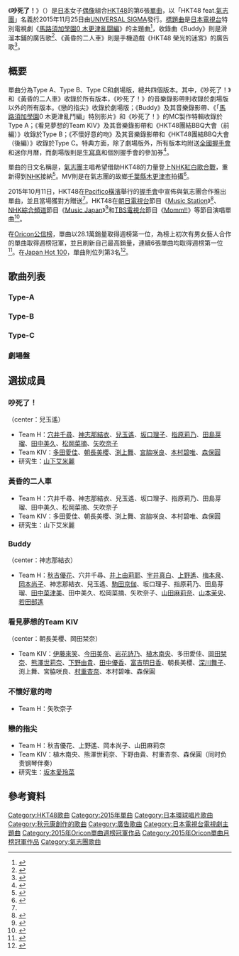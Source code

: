 {{Infobox Single 
| Name           = 吵死了！
| Artist         = [[HKT48|HKT48]] feat.[[氣志團|氣志團]]
| Album          = 
| Cover         = 
| B-side         = 黃昏的二人車（{{lang|ja|黄昏のタンデム}}）<br/>Buddy（Type A）<br/>看見夢想的Team KIV（{{lang|ja|夢見るチームKIV}}，Type B）<br/>不懷好意的吻（{{lang|ja|いじわるチュー}}，Type C）<br/>戀的指尖（{{lang|ja|恋の指先}}，劇場版）
| Released       = 2015年11月25日
| Format         = [[單曲|單曲]]
| Recorded       = 2015年<br/>{{JPN}}
| Genre          = [[J-POP|J-POP]]
| Length         = 
| Label          = [[環球音樂_(日本)|UNIVERSAL SIGMA]]
| Writer         = 秋元康（作詞）
| Producer       = [[秋元康|秋元康]]
| Certification  = 
| Chart position = * 週榜第1位<small>（[[Oricon公信榜|Oricon]]）</small>
* 2015年11月度月排名第1名
* 2015年度年榜第22名（Oricon公信榜）
| Last single    = 《[[12秒|12秒]]》<br/>（2015年）
| This single    = 《'''吵死了！'''》<br/>（2015年）
| Next single    = 《[[給74億份之1的你|給74億份之1的你]]》<br/>（2016年）
| Misc           = 
}}

《'''吵死了！'''》（{{jpn|j=|hg=しぇからしか!|rm=Shekarashika!}}）是[[日本|日本]]女子[[日本偶像|偶像]]組合[[HKT48|HKT48]]的第6張[[單曲|單曲]]，以「HKT48 feat.[[氣志團|氣志團]]」名義於2015年11月25日由[[環球音樂_(日本)|UNIVERSAL SIGMA]]發行。[[A面與B面|標題曲]]是[[日本電視台|日本電視台]]特別電視劇《[[馬路須加學園0_木更津亂闘編|馬路須加學園0 木更津亂闘編]]》的主題曲<ref>{{cite web |url=http://www.oricon.co.jp/news/2061277/full/ |script-title=ja:HKT48×氣志團『マジすか』番外編11・28放送開始 |publisher=[[Oricon|Oricon]] |date=2015-10-25 |accessdate=2015-12-22 |language=ja |archive-date=2020-08-08 |archive-url=https://web.archive.org/web/20200808131236/https://www.oricon.co.jp/news/2061277/full/ |dead-url=no }}</ref>，收錄曲《Buddy》則是{{Link-ja|常盤藥品工業|常盤薬品工業}}滑溜本鋪的廣告歌<ref>{{cite web |url=http://npn.co.jp/article/detail/15251824/ |script-title=ja:HKT48指原莉乃が「なめらか本舗」の宣伝部長に就任！ |publisher=Reallife |date=2015-12-04 |accessdate=2015-12-22 |language=ja |archive-date=2018-03-02 |archive-url=https://web.archive.org/web/20180302225349/https://npn.co.jp/article/detail/15251824/ |dead-url=no }}</ref>、《黃昏的二人車》則是手機遊戲《HKT48 榮光的迷宮》的廣告歌<ref>{{cite web |url=http://www.gamer.ne.jp/news/201511200006/ |script-title=ja:「HKT48 栄光のラビリンス」ユーザーの選んだ栄光の16名が出演！新テレビCMが11月20日より全国にて放映開始 |publisher=Gamer |date=2015-11-20 |accessdate=2015-12-22 |language=ja |archive-date=2020-08-06 |archive-url=https://web.archive.org/web/20200806191148/https://www.gamer.ne.jp/news/201511200006/ |dead-url=no }}</ref>。

== 概要 ==
單曲分為Type A、Type B、Type C和劇場版，總共四個版本。其中，《吵死了！》和《黃昏的二人車》收錄於所有版本，《吵死了！》的音樂錄影帶則收錄於劇場版以外的所有版本。《戀的指尖》收錄於劇場版；《Buddy》及其音樂錄影帶、《「[[馬路須加學園|馬路須加學園]]0 木更津亂鬥編」特別影片》和《吵死了！》的MC製作特輯收錄於Type A；《看見夢想的Team KIV》及其音樂錄影帶和《HKT48團結BBQ大會（前編）》收錄於Type B；《不懷好意的吻》及其音樂錄影帶和《HKT48團結BBQ大會（後編）》收錄於Type C。特典方面，除了劇場版外，所有版本均附送[[握手會|全國握手會]]和迷你月曆，而劇場版則是[[生寫真|生寫真]]和個別握手會的參加券<ref>{{cite web |url=http://www.hkt48.jp/discography/single/014689.html |script-title=ja:しぇからしか！ |publisher=HKT48 |date=2015-11-25 |accessdate=2015-12-22 |language=ja |deadurl=yes |archiveurl=https://web.archive.org/web/20151212102253/http://www.hkt48.jp/discography/single/014689.html |archivedate=2015-12-12 }}</ref>。

單曲的日文名稱是{{Link-ja|博多方言|博多弁}}，[[氣志團|氣志團]]主唱{{Link-ja|綾小路翔|綾小路翔}}希望借助HKT48的力量登上[[NHK紅白歌合戰|NHK紅白歌合戰]]，重新得到[[NHK|NHK]]接納<ref name="氣志團　HKTとコラボで「NHK復帰」狙う">{{cite web |url=http://www.daily.co.jp/newsflash/gossip/2015/10/11/0008474401.shtml |script-title=ja:氣志團　HKTとコラボで「NHK復帰」狙う |publisher={{Link-ja|Daily Sport|デイリースポーツ}} |date=2015-10-11 |accessdate=2015-12-22 |language=ja |archive-date=2020-09-23 |archive-url=https://web.archive.org/web/20200923011427/https://www.daily.co.jp/newsflash/gossip/2015/10/11/0008474401.shtml |dead-url=no }}</ref>。MV則是在氣志團的故鄉[[千葉縣|千葉縣]][[木更津市|木更津市]]拍攝<ref>{{cite web |url=http://www.oricon.co.jp/news/2061858/full/ |script-title=ja:HKT48、氣志團のリーゼントに興味津々 どしゃ降り撮影MV公開 |publisher=Oricon |date=2015-11-05 |accessdate=2015-12-22 |language=ja |archive-date=2018-03-03 |archive-url=https://web.archive.org/web/20180303050512/https://www.oricon.co.jp/news/2061858/full/ |dead-url=no }}</ref>。

2015年10月11日，HKT48在[[橫濱國際平和會議場|Pacifico橫濱]]舉行的[[握手會|握手會]]中宣佈與氣志團合作推出單曲，並且當場獲對方贈送{{Link-ja|特攻服|特攻服}}<ref name="氣志團　HKTとコラボで「NHK復帰」狙う"/>。HKT48在[[朝日電視台|朝日電視台]]節目《[[Music_Station|Music Station]]》<ref>{{cite web |url=http://natalie.mu/music/news/166003 |script-title=ja:次回「Mステ」にaiko、HKT48 feat.氣志團、キンキら |publisher=[[natalie_(網站)|nataile]] |date=2015-11-13 |accessdate=2015-12-22 |language=ja |archive-date=2018-09-04 |archive-url=https://web.archive.org/web/20180904052516/https://natalie.mu/music/news/166003 |dead-url=no }}</ref>、[[NHK綜合頻道|NHK綜合頻道]]節目《[[Music_Japan|Music Japan]]》<ref>{{cite web |url=http://natalie.mu/music/news/166492 |script-title=ja:次回「MJ」にHKT48 feat. 氣志團、ラブ・クレッシェンド、エイルら |publisher=[[natalie_(網站)|nataile]] |date=2015-11-19 |accessdate=2015-12-22 |language=ja |archive-date=2019-09-14 |archive-url=https://web.archive.org/web/20190914231151/https://natalie.mu/music/news/166492 |dead-url=no }}</ref>和[[TBS電視台|TBS電視台]]節目《[[Momm!!|Momm!!]]》等節目演唱單曲<ref>{{cite web |url=http://listenmusic.jp/store/musicnews/100663.htm |script-title=ja:中居司会「Momm!!」にてHKT48指原らが自撮トーク、はるっぴは料理をふるまう |publisher=listenjapan |date=2015-11-23 |accessdate=2015-12-22 |language=ja |archive-url=https://web.archive.org/web/20151223002134/http://listenmusic.jp/store/musicnews/100663.htm |archive-date=2015-12-23 |dead-url=yes }}</ref>。

在[[Oricon公信榜|Oricon公信榜]]，單曲以28.1萬銷量取得週榜第一位，為榜上初次有男女藝人合作的單曲取得週榜冠軍，並且刷新自己最高銷量，連續6張單曲均取得週榜第一位<ref>{{cite web |url=http://www.oricon.co.jp/news/2063110/full/ |script-title=ja:【オリコン】HKT48×氣志團がシングル1位 女性&男性グループコラボ初快挙 |publisher=Oricon |date=2015-12-01 |accessdate=2015-12-22 |language=ja |archive-date=2018-09-05 |archive-url=https://web.archive.org/web/20180905141102/https://www.oricon.co.jp/news/2063110/full/ |dead-url=no }}</ref>。在[[Japan_Hot_100|Japan Hot 100]]，單曲則位列第3名<ref>{{cite web |url=http://www.billboard-japan.com/d_news/detail/33551/2 |script-title=ja:back number「クリスマスソング」2週連続でビルボード総合首位、浜ばみゅ急伸 |publisher=[[告示牌_(雜誌)|告示牌]] |date=2015-12-02 |accessdate=2015-12-22 |language=ja |archive-date=2016-03-04 |archive-url=https://web.archive.org/web/20160304215342/http://www.billboard-japan.com/d_news/detail/33551/2 |dead-url=no }}</ref>。

== 歌曲列表 ==
=== Type-A ===
{{tracklist
| collapsed       = 
| headline        = CD
| extra_column    = 編曲
| total_length    = 26:12
| all_lyrics      = [[秋元康|秋元康]]

| title1          = 吵死了！
| note1           = HKT48 feat.氣志團
| music1          = 大分Ken
| extra1          = {{Link-ja|佐佐木裕 (音樂人)|佐々木裕 (ミュージシャン)|佐佐木裕}}
| length1         = 4:10

| title2          = 黃昏的二人車
| note2           = 
| music2          = 外山大輔
| extra2          = 外山大輔
| length2         = 4:10

| title3          = Buddy
| note3           = Team H
| music3          = {{Link-ja|井上義正|井上ヨシマサ}}
| extra3          = 井上義正
| length3         = 4:46

| title4          = 吵死了！ (Instrumental)
| title5          = 黃昏的二人車 (Instrumental)
| title6          = Buddy (Instrumental)
}}
{{tracklist
| headline        = DVD
| extra_column    = 導演
| total_length    =

| title1          = 《吵死了！》MV
| extra1          = {{Link-ja|土屋隆俊|土屋隆俊}}
| title2          = 《Buddy》MV
| extra2          = 
| title3          = 《馬路須加學園0 木更津亂闘編》SP映像
| extra3          = 
| title4          = 《吵死了！》的MV製作特輯
}}

=== Type-B ===
{{tracklist
| collapsed       = 
| headline        = CD
| extra_column    = 編曲
| total_length    = 24:00
| all_lyrics      = 秋元康

| title1          = 吵死了！
| note1           = HKT48 feat.氣志團
| music1          = 大分Ken
| extra1          = 佐々木裕
| length1         = 4:10

| title2          = 黃昏的二人車
| note2           = 
| music2          = 外山大輔
| extra2          = 外山大輔
| length2         = 4:10

| title3          = 看見夢想的Team KIV
| note3           = Team KIV
| music3          = [[川浦正大|川浦正大]]
| extra3          = {{Link-ja|若田部誠|若田部誠}}
| length3         = 3:40

| title4          = 吵死了！ (Instrumental)
| title5          = 黃昏的二人車 (Instrumental)
| title6          = 看見夢想的Team KIV (Instrumental)
}}
{{tracklist
| headline        = DVD
| extra_column    = 導演
| total_length    =

| title1          = 《吵死了！》MV
| extra1          = 
| title2          = 《看見夢想的Team KIV 》MV
| extra2          = 
| title3          = 《HKT48團結BBQ大會》（前編）
| extra3          = 
| title4          = 
}}

=== Type-C ===
{{tracklist
| collapsed       = 
| headline        = CD
| extra_column    = 編曲
| total_length    = 24:18
| all_lyrics      = 秋元康

| title1          = 吵死了！
| note1           = HKT48 feat.氣志團
| music1          = 大分Ken
| extra1          = 佐々木裕
| length1         = 4:10

| title2          = 黃昏的二人車
| note2           = 
| music2          = 外山大輔
| extra2          = 外山大輔
| length2         = 4:10

| title3          = 不懷好意的吻 
| note3           = 矢吹奈子
| music3          = 川浦正大
| extra3          = {{Link-ja|野中雄一|野中“まさ”雄一}}
| length3         = 3:49

| title4          = 吵死了！ (Instrumental)
| title5          = 黃昏的二人車 (Instrumental)
| title6          = 不懷好意的吻 (Instrumental)
}}
{{tracklist
| headline        = DVD
| extra_column    = 導演
| total_length    =

| title1          = 《吵死了！》MV
| extra1          = 
| title2          = 《不懷好意的吻》MV
| extra2          = 
| title3          = 《HKT48團結BBQ大會》（後編）
| extra3          = 
| title4          = 
}}

=== 劇場盤 ===
{{tracklist
| collapsed       = 
| headline        = CD
| extra_column    = 編曲
| total_length    =
| all_lyrics      = 秋元康

| title1          = 吵死了！
| note1           = HKT48 feat.氣志團
| music1          = 大分Ken
| extra1          = 佐佐木裕
| length1         = 4:10

| title2          = 黃昏的二人車
| note2           = 
| music2          = 外山大輔
| extra2          = 外山大輔
| length2         = 4:10

| title3          = 戀的指尖
| note3           = 
| music3          = IKEZO
| extra3          = 
| length3         = 

| title4          = 吵死了！（Instrumental）
| title5          = 黃昏的二人車（Instrumental）
| title6          = 戀的指尖（Instrumental）
}}

== 選拔成員 ==
===吵死了！===
（center：兒玉遙）
*Team H：[[穴井千尋|穴井千尋]]、[[神志那結衣|神志那結衣]]、[[兒玉遙|兒玉遙]]、[[坂口理子_(HKT48)|坂口理子]]、[[指原莉乃|指原莉乃]]、[[田島芽瑠|田島芽瑠]]、[[田中美久_(HKT48)|田中美久]]、[[松岡菜摘|松岡菜摘]]、[[矢吹奈子|矢吹奈子]]
*Team KIV：[[多田愛佳|多田愛佳]]、[[朝長美櫻|朝長美櫻]]、[[渕上舞|渕上舞]]、[[宮脇咲良|宮脇咲良]]、[[本村碧唯|本村碧唯]]、[[森保圓|森保圓]]
*研究生：[[山下艾米麗|山下艾米麗]]

===黃昏的二人車===
*Team H：穴井千尋、神志那結衣、兒玉遙、坂口理子、指原莉乃、田島芽瑠、田中美久、松岡菜摘、矢吹奈子
*Team KIV：多田愛佳、朝長美櫻、渕上舞、宮脇咲良、本村碧唯、森保圓
*研究生：山下艾米麗
===Buddy===
（center：神志那結衣）
*Team H：[[秋吉優花|秋吉優花]]、穴井千尋、[[井上由莉耶|井上由莉耶]]、[[宇井真白|宇井真白]]、[[上野遙|上野遙]]、[[梅本泉|梅本泉]]、[[岡本尚子|岡本尚子]]、神志那結衣、兒玉遙、[[駒田京伽|駒田京伽]]、坂口理子、指原莉乃、田島芽瑠、[[田中菜津美|田中菜津美]]、田中美久、松岡菜摘、矢吹奈子、[[山田麻莉奈|山田麻莉奈]]、[[山本茉央|山本茉央]]、[[若田部遙|若田部遙]]

===看見夢想的Team KIV===
（center：朝長美櫻、岡田栞奈）
*Team KIV：[[伊藤來笑|伊藤來笑]]、[[今田美奈|今田美奈]]、[[岩花詩乃|岩花詩乃]]、[[植木南央|植木南央]]、多田愛佳、[[岡田栞奈|岡田栞奈]]、[[熊澤世莉奈|熊澤世莉奈]]、[[下野由貴|下野由貴]]、[[田中優香|田中優香]]、[[富吉明日香|富吉明日香]]、朝長美櫻、[[深川舞子|深川舞子]]、渕上舞、宮脇咲良、[[村重杏奈|村重杏奈]]、本村碧唯、森保圓

===不懷好意的吻===
*Team H：矢吹奈子

===戀的指尖===
*Team H：秋吉優花、上野遙、岡本尚子、山田麻莉奈
*Team KIV：植木南央、熊澤世莉奈、下野由貴、村重杏奈、森保圓（同时负责钢琴伴奏）
*研究生：[[坂本愛玲菜|坂本愛玲菜]]
== 參考資料 ==
{{Reflist}}

{{HKT48}}
{{Oricon單曲週榜冠軍 (2015年)|2015年12月7日}}
{{Oricon單曲月榜冠軍 (2010年代後期)|2015年11月}}

{{DEFAULTSORT:Shekarashika!}}
[[Category:HKT48歌曲|Category:HKT48歌曲]]
[[Category:2015年單曲|Category:2015年單曲]]
[[Category:日本環球唱片歌曲|Category:日本環球唱片歌曲]]
[[Category:秋元康創作的歌曲|Category:秋元康創作的歌曲]]
[[Category:廣告歌曲|Category:廣告歌曲]]
[[Category:日本電視台電視劇主題曲|Category:日本電視台電視劇主題曲]]
[[Category:2015年Oricon單曲週榜冠軍作品|Category:2015年Oricon單曲週榜冠軍作品]]
[[Category:2015年Oricon單曲月榜冠軍作品|Category:2015年Oricon單曲月榜冠軍作品]]
[[Category:氣志團歌曲|Category:氣志團歌曲]]